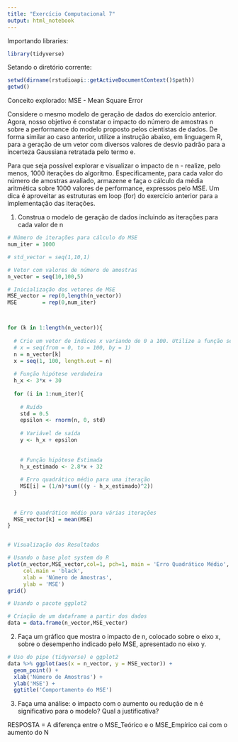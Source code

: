 ```yaml
---
title: "Exercício Computacional 7"
output: html_notebook
---
```


Importando libraries:

```r
library(tidyverse)

```

Setando o diretório corrente:

```r
setwd(dirname(rstudioapi::getActiveDocumentContext()$path))
getwd()
```

Conceito explorado: MSE - Mean Square Error

Considere o mesmo modelo de geração de dados do exercício anterior. Agora, nosso objetivo
é constatar o impacto do número de amostras n sobre a performance do modelo proposto pelos
cientistas de dados. De forma similar ao caso anterior, utilize a instrução abaixo, em linguagem R,
para a geração de um vetor com diversos valores de desvio padrão para a incerteza Gaussiana retratada
pelo termo e.

Para que seja possível explorar e visualizar o impacto de n - realize, pelo menos, 1000 iterações do
algoritmo. Especificamente, para cada valor do número de amostras avaliado, armazene e faça o
cálculo da média aritmética sobre 1000 valores de performance, expressos pelo MSE. Um dica é
aproveitar as estruturas em loop (for) do exercício anterior para a implementação das iterações.

 1) Construa o modelo de geração de dados incluindo as iterações para cada valor de n
 
```r

# Número de iterações para cálculo do MSE
num_iter = 1000

# std_vector = seq(1,10,1)

# Vetor com valores de número de amostras
n_vector = seq(10,100,5)

# Inicialização dos vetores de MSE
MSE_vector = rep(0,length(n_vector))
MSE        = rep(0,num_iter)



for (k in 1:length(n_vector)){
  
  # Crie um vetor de índices x variando de 0 a 100. Utilize a função seq - sequence
  # x = seq(from = 0, to = 100, by = 1)
  n = n_vector[k]
  x = seq(1, 100, length.out = n)
  
  # Função hipótese verdadeira
  h_x <- 3*x + 30
  
  for (i in 1:num_iter){
    
    # Ruído
    std = 0.5
    epsilon <- rnorm(n, 0, std)
    
    # Variável de saída
    y <- h_x + epsilon
    
    
    # Função hipótese Estimada
    h_x_estimado <- 2.8*x + 32
    
    # Erro quadrático médio para uma iteração
    MSE[i] = (1/n)*sum(((y - h_x_estimado)^2))
  }
  
  
  # Erro quadrático médio para várias iterações  
  MSE_vector[k] = mean(MSE)
}


# Visualização dos Resultados

# Usando o base plot system do R
plot(n_vector,MSE_vector,col=1, pch=1, main = 'Erro Quadrático Médio', 
     col.main = 'black', 
     xlab = 'Número de Amostras',
     ylab = 'MSE')
grid()

# Usando o pacote ggplot2

# Criação de um dataframe a partir dos dados
data = data.frame(n_vector,MSE_vector) 


```
 

 2) Faça um gráfico que mostra o impacto de n, colocado sobre o eixo x, sobre o desempenho
indicado pelo MSE, apresentado no eixo y.

```r

# Uso do pipe (tidyverse) e ggplot2
data %>% ggplot(aes(x = n_vector, y = MSE_vector)) + 
  geom_point() +
  xlab('Número de Amostras') + 
  ylab('MSE') + 
  ggtitle('Comportamento do MSE')
```

 3) Faça uma análise: o impacto com o aumento ou redução de n é significativo para o modelo?
Qual a justificativa?

RESPOSTA = A diferença entre o MSE_Teórico e o MSE_Empírico cai com o aumento do N

